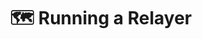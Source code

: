 ---
title: 🗺️ Running a Relayer
description: Learn about the basics of Avalanche.
updated: 2024-05-31
authors: [ashucoder9]
---